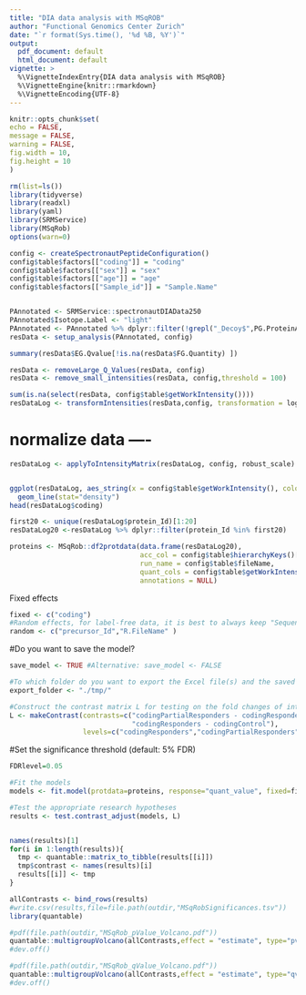 ```yaml
---
title: "DIA data analysis with MSqROB"
author: "Functional Genomics Center Zurich"
date: "`r format(Sys.time(), '%d %B, %Y')`"
output:
  pdf_document: default
  html_document: default
vignette: >
  %\VignetteIndexEntry{DIA data analysis with MSqROB}
  %\VignetteEngine{knitr::rmarkdown}
  %\VignetteEncoding{UTF-8}
---
```


  
```r
knitr::opts_chunk$set(
echo = FALSE,
message = FALSE,
warning = FALSE,
fig.width = 10,
fig.height = 10
)

```


```r
rm(list=ls())
library(tidyverse)
library(readxl)
library(yaml)
library(SRMService)
library(MSqRob)
options(warn=0)
```


```r
config <- createSpectronautPeptideConfiguration()
config$table$factors[["coding"]] = "coding"
config$table$factors[["sex"]] = "sex"
config$table$factors[["age"]] = "age"
config$table$factors[["Sample_id"]] = "Sample.Name"


PAnnotated <- SRMService::spectronautDIAData250
PAnnotated$Isotope.Label <- "light"
PAnnotated <- PAnnotated %>% dplyr::filter(!grepl("_Decoy$",PG.ProteinAccessions ))
resData <- setup_analysis(PAnnotated, config)
```

```r
summary(resData$EG.Qvalue[!is.na(resData$FG.Quantity) ])

resData <- removeLarge_Q_Values(resData, config)
resData <- remove_small_intensities(resData, config,threshold = 100)

sum(is.na(select(resData, config$table$getWorkIntensity())))
resDataLog <- transformIntensities(resData,config, transformation = log2)
```

# normalize data ----

```r
resDataLog <- applyToIntensityMatrix(resDataLog, config, robust_scale)


ggplot(resDataLog, aes_string(x = config$table$getWorkIntensity(), colour = config$table$sampleName )) +
  geom_line(stat="density")
head(resDataLog$coding)

first20 <- unique(resDataLog$protein_Id)[1:20]
resDataLog20 <-resDataLog %>% dplyr::filter(protein_Id %in% first20)

proteins <- MSqRob::df2protdata(data.frame(resDataLog20),
                                acc_col = config$table$hierarchyKeys()[1],
                                run_name = config$table$fileName,
                                quant_cols = config$table$getWorkIntensity(),
                                annotations = NULL)
```

Fixed effects


```r
fixed <- c("coding")
#Random effects, for label-free data, it is best to always keep "Sequence"
random <- c("precursor_Id","R.FileName" )
```

#Do you want to save the model?

```r
save_model <- TRUE #Alternative: save_model <- FALSE

#To which folder do you want to export the Excel file(s) and the saved model file (if you chose to do so)? Please do not use a trailing "/" here!
export_folder <- "./tmp/"

#Construct the contrast matrix L for testing on the fold changes of interest (i.e. our research hypotheses)
L <- makeContrast(contrasts=c("codingPartialResponders - codingResponders",
                              "codingResponders - codingControl"),
                  levels=c("codingResponders","codingPartialResponders","codingControl", "codingNonResponders"))
```

#Set the significance threshold (default: 5% FDR)


```r
FDRlevel=0.05

#Fit the models
models <- fit.model(protdata=proteins, response="quant_value", fixed=fixed, random=random)

#Test the appropriate research hypotheses
results <- test.contrast_adjust(models, L)


names(results)[1]
for(i in 1:length(results)){
  tmp <- quantable::matrix_to_tibble(results[[i]])
  tmp$contrast <- names(results)[i]
  results[[i]] <- tmp
}
```



```r
allContrasts <- bind_rows(results)
#write.csv(results,file=file.path(outdir,"MSqRobSignificances.tsv"))
library(quantable)

#pdf(file.path(outdir,"MSqRob_pValue_Volcano.pdf"))
quantable::multigroupVolcano(allContrasts,effect = "estimate", type="pval", condition="contrast",xintercept = c(-1,1),label = )
#dev.off()

#pdf(file.path(outdir,"MSqRob_qValue_Volcano.pdf"))
quantable::multigroupVolcano(allContrasts,effect = "estimate", type="qval", condition="contrast",xintercept = c(-1,1),label = )
#dev.off()

```
